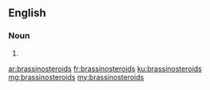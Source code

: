 ==English==

===Noun===
{{head|en|noun plural form}}

# {{plural of|brassinosteroid|lang=en}}

[[ar:brassinosteroids]]
[[fr:brassinosteroids]]
[[ku:brassinosteroids]]
[[mg:brassinosteroids]]
[[my:brassinosteroids]]